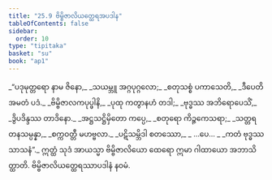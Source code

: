 ```yaml
---
title: "25.9 ဗိမ္ဗိဇာလိယတ္ထေရအပဒါန"
tableOfContents: false
sidebar:
  order: 10
type: "tipitaka"
basket: "su"
book: "ap1"
---
```



<DynamicBreadcrumb />

<Division number="30" book="ap1">

<Paragraph number="3079" type="verses" book="ap1">
_“ပဒုမုတ္တရော နာမ ဇိနော,_  
_သယမ္ဘူ အဂ္ဂပုဂ္ဂလော;_  
_စတုသစ္စံ ပကာသေတိ,_  
_ဒီပေတိ အမတံ ပဒံ._  

</Paragraph>

</Division>
<Division number="31" book="ap1">

<Paragraph number="3080" type="verses" book="ap1">
_ဗိမ္ဗိဇာလကပုပ္ဖါနိ,_  
_ပုထု ကတွာနဟံ တဒါ;_  
_ဗုဒ္ဓဿ အဘိရောပေသိံ,_  
_ဒွိပဒိန္ဒဿ တာဒိနော._  

</Paragraph>

</Division>
<Division number="32" book="ap1">

<Paragraph number="3081" type="verses" book="ap1">
_အဋ္ဌသဋ္ဌိမှိတော ကပ္ပေ,_  
_စတုရော ကိဉ္ဇကေသရာ;_  
_သတ္တရတနသမ္ပန္နာ,_  
_စက္ကဝတ္တီ မဟဗ္ဗလာ._  

</Paragraph>

</Division>
<Division number="33" book="ap1">

<Paragraph number="3082" type="verses" book="ap1">
_ပဋိသမ္ဘိဒါ စတဿော,_  
_ …ပေ… _  
_ကတံ ဗုဒ္ဓဿ သာသနံ”._  

</Paragraph>

<Paragraph number="3083" book="ap1">
ဣတ္ထံ သုဒံ အာယသ္မာ ဗိမ္ဗိဇာလိယော ထေရော ဣမာ ဂါထာယော အဘာသိတ္ထာတိ.

</Paragraph>
</Division>

<Paragraph number="3084" type="center" book="ap1">
ဗိမ္ဗိဇာလိယတ္ထေရဿာပဒါနံ နဝမံ.
</Paragraph>